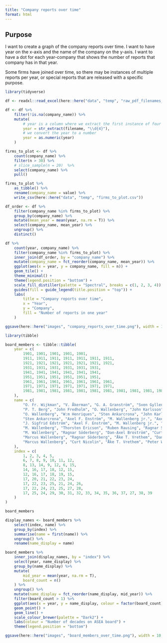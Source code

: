 ```yaml
---
title: "Company reports over time"
format: html
---
```


## Purpose

I want to create a graph of the company reports over time. I want to have year on the x-axis and the name of the company on the y-axis. I want to have a dot for each year-company that shows the number of reports that company has in that year.

Some firms have joined over time, so there may be instances of multiple reports per year, or special reports that are released with a specific purpose.

```r
library(tidyverse)

df <- readxl::read_excel(here::here("data", "temp", "raw_pdf_filenames_edit.xlsx"))

df <- df %>%
    filter(!is.na(company_name)) %>%
    mutate(
        # year is a column where we extract the first instance of four digits in the filename
        year = str_extract(filename, "\\d{4}"),
        # we convert the year to a number
        year = as.numeric(year)
    )

firms_to_plot <- df %>%
    count(company_name) %>%
    filter(n > 30) %>%
    # slice_sample(n = 20)  %>%
    select(company_name) %>%
    pull()

firms_to_plot %>%
    as_tibble() %>%
    rename(company_name = value) %>%
    write_csv(here::here("data", "temp", "firms_to_plot.csv"))

df_order <- df %>%
    filter(company_name %in% firms_to_plot) %>%
    group_by(company_name) %>%
    mutate(mean_year = mean(year, na.rm = T)) %>%
    select(company_name, mean_year) %>%
    ungroup() %>%
    distinct()

df %>%
    count(year, company_name) %>%
    filter(company_name %in% firms_to_plot) %>%
    inner_join(df_order, by = "company_name") %>%
    mutate(company_name = fct_reorder(company_name, mean_year)) %>%
    ggplot(aes(x = year, y = company_name, fill = n)) +
    geom_tile() +
    theme_minimal() +
    theme(legend.position = "bottom") +
    scale_fill_distiller(palette = "Spectral", breaks = c(1, 2, 3, 4)) +
    guides(fill = guide_legend(title.position = "top")) +
    labs(
        title = "Company reports over time",
        x = "Year",
        y = "Company",
        fill = "Number of reports in one year"
    )

ggsave(here::here("images", "company_reports_over_time.png"), width = 10, height = 10, dpi = 300)
```



```r
library(tibble)

board_members <- tibble::tibble(
    year = c(
        1901, 1901, 1901, 1901, 1901,
        1911, 1911, 1911, 1911, 1911, 1911, 1911,
        1921, 1921, 1921, 1921, 1921, 1921, 1921,
        1931, 1931, 1931, 1931, 1931, 1931,
        1941, 1941, 1941, 1941, 1941, 1941,
        1951, 1951, 1951, 1951, 1951, 1951,
        1961, 1961, 1961, 1961, 1961, 1961, 1961,
        1971, 1971, 1971, 1971, 1971, 1971, 1971,
        1981, 1981, 1981, 1981, 1981, 1981, 1981, 1981, 1981, 1981, 1981, 1981, 1981, 1981, 1981
    ),
    name = c(
        "O. Fr. Wijkman", "V. Åkerman", "G. A. Granström", "Sven Gyllensvärd", "G. Wenström",
        "P. T. Berg", "John Fredholm", "O. Wallenberg", "John Karlsson", "J. L. la Cour", "H. E. Henke", "J. S. Edström",
        "O. Wallenberg", "W:m Henriques", "Sten Ankarcrona", "John Karlsson", "J. S. Edström", "P. T. Berg", "Arthur Lindén",
        "Sten Ankarcrona", "Axel F. Enström", "M. Wallenberg jr.", "Axel Bergengren", "J. S. Edström", "Arthur Lindén",
        "J. Sigfrid Edström", "Axel F. Enström", "M. Wallenberg jr.", "Axel Bergengren", "Walter Murray", "Arthur Lindén",
        "M. Wallenberg", "Thorsten Ericson", "Ruben Rausing", "Ragnar Söderberg", "Dan-Axel Broström", "Åke T. Vrethem",
        "M. Wallenberg", "Ragnar Söderberg", "Dan-Axel Broström", "Curt Nicolin", "Ruben Rausing", "Åke T. Vrethem", "Karl Nilsson",
        "Marcus Wallenberg", "Ragnar Söderberg", "Åke T. Vrethem", "Dan-Axel Broström", "Curt Nicolin", "Alde Nilsson", "Halvard Liander",
        "Marcus Wallenberg", "Curt Nicolin", "Åke T. Vrethem", "Peter Wallenberg", "Erich Aas", "Gunnar Andersson", "Percy Barnevik", "Torsten Lindström", "Sven Söderberg", "Folke Westerberg", "Carl Andersson", "Björn Berggren", "Alde Nilsson", "Christer Salén", "Carl-Bertil Winqvist"
    ),
    index = c(
        1, 2, 3, 4, 5,
        6, 7, 8, 9, 10, 11, 12,
        8, 13, 14, 9, 12, 6, 15,
        14, 16, 17, 18, 12, 15,
        12, 16, 17, 18, 19, 15,
        17, 20, 21, 22, 23, 24,
        17, 22, 23, 25, 21, 24, 26,
        17, 22, 24, 23, 25, 27, 28,
        17, 25, 24, 29, 30, 31, 32, 33, 34, 35, 36, 37, 27, 38, 39
    )
)

board_members

display_names <- board_members %>%
    select(index, name) %>%
    group_by(index) %>%
    summarise(name = first(name)) %>%
    ungroup() %>%
    rename(name_display = name)

board_members %>%
    inner_join(display_names, by = "index") %>%
    select(year, name_display) %>%
    group_by(name_display) %>%
    mutate(
        mid_year = mean(year, na.rm = T),
        board_count = n()
    ) %>%
    ungroup() %>%
    mutate(name_display = fct_reorder(name_display, mid_year)) %>%
    filter(board_count > 1) %>%
    ggplot(aes(x = year, y = name_display, colour = factor(board_count))) +
    geom_point() +
    geom_line() +
    scale_colour_brewer(palette = "Dark2") +
    labs(colour = "Number of decades on ASEA board") +
    theme(legend.position = "bottom") 

ggsave(here::here("images", "board_members_over_time.png"), width = 10, height = 10, dpi = 300)

```